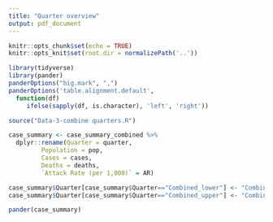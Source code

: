 ```yaml
---
title: "Quarter overview"
output: pdf_document
---
```


```r
knitr::opts_chunk$set(echo = TRUE)
knitr::opts_knit$set(root.dir = normalizePath('..'))
```


```r
library(tidyverse)
library(pander)
panderOptions("big.mark", ",")
panderOptions('table.alignment.default',
  function(df)
     ifelse(sapply(df, is.character), 'left', 'right'))

source("Data-3-combine quarters.R")

case_summary <- case_summary_combined %>%
  dplyr::rename(Quarter = quarter,
         Population = pop,
         Cases = cases,
         Deaths = deaths,
         `Attack Rate (per 1,000)` = AR)

case_summary$Quarter[case_summary$Quarter=="Combined_lower"] <- "Combined lower"
case_summary$Quarter[case_summary$Quarter=="Combined_upper"] <- "Combined upper"


```

```r


pander(case_summary)
```